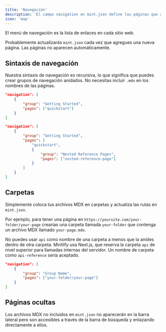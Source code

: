```yaml
---
title: 'Navegación'
description: 'El campo navigation en mint.json define las páginas que aparecen en el menú de navegación'
icon: 'map'
---
```


El menú de navegación es la lista de enlaces en cada sitio web.

Probablemente actualizarás `mint.json` cada vez que agregues una nueva página. Las páginas no aparecen automáticamente.

## Sintaxis de navegación

Nuestra sintaxis de navegación es recursiva, lo que significa que puedes crear grupos de navegación anidados. No necesitas incluir `.mdx` en los nombres de las páginas.

<CodeGroup>

```json Regular Navigation
"navigation": [
    {
        "group": "Getting Started",
        "pages": ["quickstart"]
    }
]
```

```json Nested Navigation
"navigation": [
    {
        "group": "Getting Started",
        "pages": [
            "quickstart",
            {
                "group": "Nested Reference Pages",
                "pages": ["nested-reference-page"]
            }
        ]
    }
]
```

</CodeGroup>

## Carpetas

Simplemente coloca tus archivos MDX en carpetas y actualiza las rutas en `mint.json`.

Por ejemplo, para tener una página en `https://yoursite.com/your-folder/your-page` crearías una carpeta llamada `your-folder` que contenga un archivo MDX llamado `your-page.mdx`.

<Warning>

No puedes usar `api` como nombre de una carpeta a menos que la anides dentro de otra carpeta. Mintlify usa Next.js, que reserva la carpeta `api` de nivel superior para llamadas internas del servidor. Un nombre de carpeta como `api-reference` sería aceptado.

</Warning>

```json Navigation With Folder
"navigation": [
    {
        "group": "Group Name",
        "pages": ["your-folder/your-page"]
    }
]
```

## Páginas ocultas

Los archivos MDX no incluidos en `mint.json` no aparecerán en la barra lateral pero son accesibles a través de la barra de búsqueda y enlazando directamente a ellos.